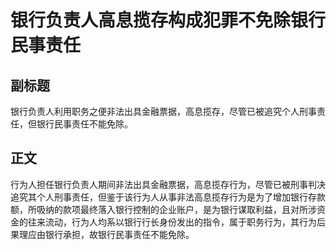 # 银行负责人高息揽存构成犯罪不免除银行民事责任
## 副标题
银行负责人利用职务之便非法出具金融票据，高息揽存，尽管已被追究个人刑事责任，但银行民事责任不能免除。
## 正文
行为人担任银行负责人期间非法出具金融票据，高息揽存行为，尽管已被刑事判决追究其个人刑事责任，但鉴于该行为人从事非法高息揽存行为是为了增加银行存款额，所吸纳的款项最终落入银行控制的企业账户，是为银行谋取利益，且对所涉资金的往来流动，行为人均系以银行行长身份发出的指令，属于职务行为，其行为后果理应由银行承担，故银行民事责任不能免除。